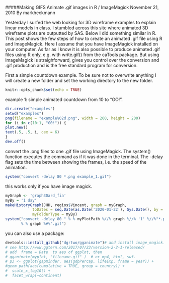 #####Making GIFS
Animate .gif images in R / ImageMagick
November 21, 2010
By markheckmann


Yesterday I surfed the web looking for 3D wireframe examples to explain linear models in class. I stumbled across this site where animated 3D wireframe plots are outputted by SAS.  Below I did something similar in R. This post shows the few steps of how to create an animated .gif file using R and ImageMagick. Here I assume that you have ImageMagick installed on your computer. As far as I know it is also possible to produce animated .gif files using R only, e.g. with write.gif() from the caTools package. But using ImageMagick is straighforward, gives you control over the conversion and .gif production and is the free standard program for conversion.

First a simple countdown example. To be sure not to overwrite anything I will create a new folder and set the working directory to the new folder.
```r
knitr::opts_chunk$set(echo = TRUE)
```
 example 1: simple animated countdown from 10 to "GO!".
```r
dir.create("examples")
setwd("examples")
png(filename = "example%02d.png", width = 200, height = 200)
for (i in c(10:1, "G0!")) {
plot.new()
text(.5, .5, i, cex = 6)
}
dev.off()
```
 convert the .png files to one .gif file using ImageMagick. 
 The system() function executes the command as if it was done
 in the terminal. The -delay flag sets the time between showing
 the frames, i.e. the speed of the animation.
```r
system("convert -delay 80 *.png example_1.gif")
``` 
this works only if you have image magick. 
```r
myGraph <- 'graph3Dard_fia'
myBy = '1 day'
makeHistoryGraph(JHH, regios$Vincent, graph = myGraph, 
            toDates = seq.Date(as.Date('2020-01-22'), Sys.Date(), by = myBy),
            myFolderType = myBy)
system("convert -delay 80 " % % myPlotPath %//% graph %//% '1' %//%"*.png "
       % % graph %#%".gif")
```
you can also use a package: 
```r
devtools::install_github("dgrtwo/gganimate")# and install image_magick. 
# see http://www.ggtern.com/2017/07/23/version-2-2-1-released/
# add  frame = Date  to aes of ggplot, then
# gganimate(myplot, "filename.gif" )  # or mp4, html, swf. 
# p3 <- ggplot(gapminder, aes(gdpPercap, lifeExp, frame = year)) +
#geom_path(aes(cumulative = TRUE, group = country)) +
#  scale_x_log10() +
#  facet_wrap(~continent)
```
